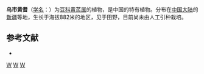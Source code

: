 {{Speciesbox
| name = 乌市黄耆
| status = 
| status_system = 
| image =
| genus = Astragalus
| species = wulumuqianus
| authority = Wang et Tang ex [[傅坤俊|K. T. Fu]]
}}

'''乌市黄耆'''（[[学名|学名]]：{{lang|la|''Astragalus wulumuqianus''}}）为[[豆科|豆科]][[黄芪属|黄芪属]]的植物，是中国的特有植物。分布在[[中国大陆|中国大陆]]的[[新疆|新疆]]等地，生长于海拔882米的地区，见于田野，目前尚未由人工引种栽培。

== 参考文献 ==
<div class="references-small">
* {{cite web| url =http://www.bioinfo.cn/db05/KmzwSpecies.php?action=view&id=15843| title =乌市黄耆| work =《中国高等植物数据库全库》| publisher =中国科学院微生物研究所| author =昆明植物研究所| accessdate =2009-02-25}}{{dead link|date=2017年11月 |bot=InternetArchiveBot |fix-attempted=yes }}
</div>
{{Taxonbar|from=Q10878016}}

[[Category:黄芪属|W]]
[[Category:中國特有植物|W]]
[[Category:新疆植物|W]]
